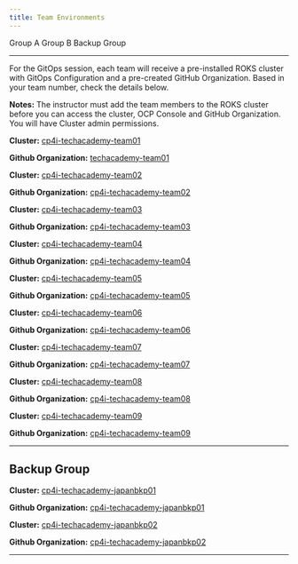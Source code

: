 ```yaml
---
title: Team Environments
---
```


<AnchorLinks>
  <AnchorLink>Group A</AnchorLink>
  <AnchorLink>Group B</AnchorLink>
  <AnchorLink>Backup Group</AnchorLink>
</AnchorLinks>

***

For the GitOps session, each team will receive a pre-installed ROKS cluster with GitOps Configuration and a pre-created GitHub Organization. Based in your team number, check the details below.

**Notes:**
The instructor must add the team members to the ROKS cluster before you can access the cluster, OCP Console and GitHub Organization. You will have Cluster admin permissions.

<Accordion>


<AccordionItem title="Team 01">

**Cluster:** <a href="https://cloud.ibm.com/kubernetes/clusters/cbgbfont0ff65li0st1g/overview?platformType=openshift&region=jp-tok&resourceGroup=ac356078cd4c4f9e8ff319a121f81230" target="_blank">cp4i-techacademy-team01</a>


**Github Organization:** <a href="https://github.com/techacademy-team01" target="_blank">techacademy-team01</a>


</AccordionItem>

<AccordionItem title="Team 02">

**Cluster:** <a href="https://cloud.ibm.com/kubernetes/clusters/cbfad14t03fgn6drb6h0/overview?platformType=openshift&region=jp-tok&resourceGroup=ac356078cd4c4f9e8ff319a121f81230" target="_blank">cp4i-techacademy-team02</a>


**Github Organization:** <a href="https://github.com/cp4i-techacademy-team02" target="_blank">cp4i-techacademy-team02</a>


</AccordionItem>

<AccordionItem title="Team 03">

**Cluster:** <a href="https://cloud.ibm.com/kubernetes/clusters/cbfad4pt0bdqdm58ilk0/overview?platformType=openshift&region=jp-tok&resourceGroup=ac356078cd4c4f9e8ff319a121f81230" target="_blank">cp4i-techacademy-team03</a>


**Github Organization:** <a href="https://github.com/cp4i-techacademy-team03" target="_blank">cp4i-techacademy-team03</a>


</AccordionItem>

<AccordionItem title="Team 04">

**Cluster:** <a href="https://cloud.ibm.com/kubernetes/clusters/cbfad8gt0t5t8tr1gf90/overview?platformType=openshift&region=jp-tok&resourceGroup=ac356078cd4c4f9e8ff319a121f81230" target="_blank">cp4i-techacademy-team04</a>


**Github Organization:** <a href="https://github.com/cp4i-techacademy-team04" target="_blank">cp4i-techacademy-team04</a>


</AccordionItem>

<AccordionItem title="Team 05">

**Cluster:** <a href="https://cloud.ibm.com/kubernetes/clusters/cbgbfrit0t3m7sg34qo0/overview?platformType=openshift&region=jp-tok&resourceGroup=ac356078cd4c4f9e8ff319a121f81230" target="_blank">cp4i-techacademy-team05</a>


**Github Organization:** <a href="https://github.com/cp4i-techacademy-team05" target="_blank">cp4i-techacademy-team05</a>


</AccordionItem>

<AccordionItem title="Team 06">

**Cluster:** <a href="https://cloud.ibm.com/kubernetes/clusters/cbfae04t0j5vfb834qfg/overview?platformType=openshift&region=jp-tok&resourceGroup=ac356078cd4c4f9e8ff319a121f81230" target="_blank">cp4i-techacademy-team06</a>


**Github Organization:** <a href="https://github.com/cp4i-techacademy-team06" target="_blank">cp4i-techacademy-team06</a>


</AccordionItem>

<AccordionItem title="Team 07">

**Cluster:** <a href="https://cloud.ibm.com/kubernetes/clusters/cbfagb4t0s0l5s034qg0/overview?platformType=openshift&region=jp-tok&resourceGroup=ac356078cd4c4f9e8ff319a121f81230" target="_blank">cp4i-techacademy-team07</a>


**Github Organization:** <a href="https://github.com/cp4i-techacademy-team07" target="_blank">cp4i-techacademy-team07</a>


</AccordionItem>

<AccordionItem title="Team 08">

**Cluster:** <a href="https://cloud.ibm.com/kubernetes/clusters/cbfagebt0pp9td31gf9g/overview?platformType=openshift&region=jp-tok&resourceGroup=ac356078cd4c4f9e8ff319a121f81230" target="_blank">cp4i-techacademy-team08</a>


**Github Organization:** <a href="https://github.com/cp4i-techacademy-team08" target="_blank">cp4i-techacademy-team08</a>


</AccordionItem>


<AccordionItem title="Team 09">

**Cluster:** <a href="https://cloud.ibm.com/kubernetes/clusters/cbfaghvt0rbdhm20sst0/overview?platformType=openshift&region=jp-tok&resourceGroup=ac356078cd4c4f9e8ff319a121f81230" target="_blank">cp4i-techacademy-team09</a>


**Github Organization:** <a href="https://github.com/cp4i-techacademy-team09" target="_blank">cp4i-techacademy-team09</a>


</AccordionItem>


***

## Backup Group

<AccordionItem title="Japan Backup 01">

**Cluster:** <a href="https://cloud.ibm.com/kubernetes/clusters/cbgc4cqt0hot3eftnvd0/overview?platformType=openshift&region=jp-tok&resourceGroup=ac356078cd4c4f9e8ff319a121f81230" target="_blank">cp4i-techacademy-japanbkp01</a>


**Github Organization:** <a href="https://github.com/cp4i-techacademy-japanbkp01" target="_blank">cp4i-techacademy-japanbkp01</a>


</AccordionItem>

<AccordionItem title="Japan Backup 02">

**Cluster:** <a href="https://cloud.ibm.com/kubernetes/clusters/cbgc4gdt0ljofk20st20/overview?platformType=openshift&region=jp-tok&resourceGroup=ac356078cd4c4f9e8ff319a121f81230" target="_blank">cp4i-techacademy-japanbkp02</a>


**Github Organization:** <a href="https://github.com/cp4i-techacademy-japanbkp02" target="_blank">cp4i-techacademy-japanbkp02</a>


</AccordionItem>


***

</Accordion>
